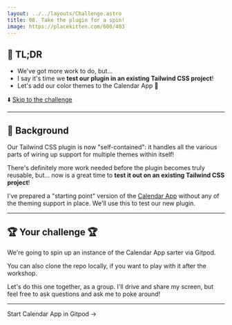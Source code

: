 ```yaml
---
layout: ../../layouts/Challenge.astro
title: 08. Take the plugin for a spin!
image: https://placekitten.com/600/403
---
```



## 🐇 TL;DR

- We've got more work to do, but...
- I say it's time we **test our plugin in an existing Tailwind CSS project**!
- Let's add our color themes to the Calendar App 🎉

⬇️ [Skip to the challenge](#-your-challenge)

---

## 🐢 Background

Our Tailwind CSS plugin is now "self-contained": it handles all the various parts of wiring up support for multiple themes within itself!

There's definitely more work needed before the plugin becomes truly reusable, but... now is a great time to **test it out on an existing Tailwind CSS project**!

I've prepared a "starting point" version of the [Calendar App](https://calendar-app.protailwind.com) without any of the theming support in place. We'll use this to test our new plugin.

---

## 🏆 Your challenge 🏆

We're going to spin up an instance of the Calendar App sarter via Gitpod.

You can also clone the repo locally, if you want to play with it after the workshop.

Let's do this one together, as a group. I'll drive and share my screen, but feel free to ask questions and ask me to poke around!

---

<ButtonLink path="https://gitpod.io/#https://github.com/pro-tailwind/workshop-multi-theme">
  <span>Start Calendar App in Gitpod &rarr;</span>
</ButtonLink>
